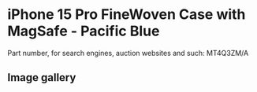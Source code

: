 # iPhone 15 Pro FineWoven Case with MagSafe - Pacific Blue

Part number, for search engines, auction websites and such: MT4Q3ZM/A

## Image gallery

<div style={{ width: "768px" }}>
  <GalleryComponent
    images={[
      {
        original: "/everysource/MT4Q3",
        thumbnail: "/everypreview/MT4Q3",
      },
      {
        original: "/everysource/MT4Q3_AV1",
        thumbnail: "/everypreview/MT4Q3_AV1",
      },
      {
        original: "/everysource/MT4Q3_AV2",
        thumbnail: "/everypreview/MT4Q3_AV2",
      },
      {
        original: "/everysource/MT4Q3_AV3",
        thumbnail: "/everypreview/MT4Q3_AV3",
      },
      {
        original: "/everysource/MT4Q3_AV4",
        thumbnail: "/everypreview/MT4Q3_AV4",
      },
      {
        original: "/everysource/MT4Q3_AV5",
        thumbnail: "/everypreview/MT4Q3_AV5",
      }
    ]}
  />
</div>